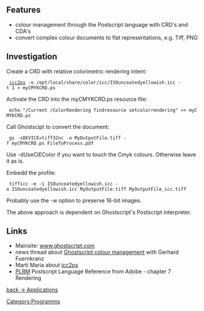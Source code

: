 == Features ==
* colour management through the Postscript language with CRD's and CDA's
* convert complex colour documents to flat representations, e.g. Tiff, PNG

== Investigation ==

Create a CRD with relative colorimetric rendering intent:
  [http://www.littlecms.com/ icc2ps] -o /opt/local/share/color/icc/ISOuncoatedyellowish.icc -t 1 > myCMYKCRD.ps

Activate the CRD into the myCMYKCRD.ps resource file:
  echo "/Current /ColorRendering findresource setcolorrendering" >> myCMYKCRD.ps

Call Ghostscipt to convert the document:
  gs -sDEVICE=tiff32nc -o MyOutputFile.tiff -f myCMYKCRD.ps FileToProcess.pdf
Use -dUseCIEColor if you want to touch the Cmyk colours. Otherwise leave it as is.

Embedd the profile:
  tifficc -e -i ISOuncoatedyellowish.icc -o ISOuncoatedyellowish.icc MyOutputFile.tiff MyOutputFile_icc.tiff
Probably use the -w option to preserve 16-bit images.

The above approach is dependent on Ghostscript's Postscript interpreter.

== Links ==
* Mainsite: [http://www.ghostscript.com www.ghostscript.com]
* news thread about [http://newsgroups.derkeiler.com/Archive/Comp/comp.lang.postscript/2007-08/msg00019.html Ghostscript colour management] with Gerhard Fuernkranz
* Marti Maria about [http://sourceforge.net/mailarchive/forum.php?thread_name=00004456.3EBBBE6F%40david.englram.de&forum_name=lcms-user icc2ps]
* [http://www.adobe.com/products/postscript/pdfs/PLRM.pdf PLRM] Postscript Language Reference from Adobe - chapter 7 Rendering

[[Applications|back -> Applications]]

[[Category:Programms]]